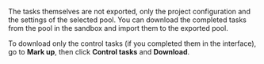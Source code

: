 <Cut title="How do I move control tasks from the sandbox to the main pool?">

The tasks themselves are not exported, only the project configuration and the settings of the selected pool. You can download the completed tasks from the pool in the sandbox and import them to the exported pool.

To download only the control tasks (if you completed them in the interface), go to **Mark up**, then click **Control tasks** and **Download**.

</Cut>